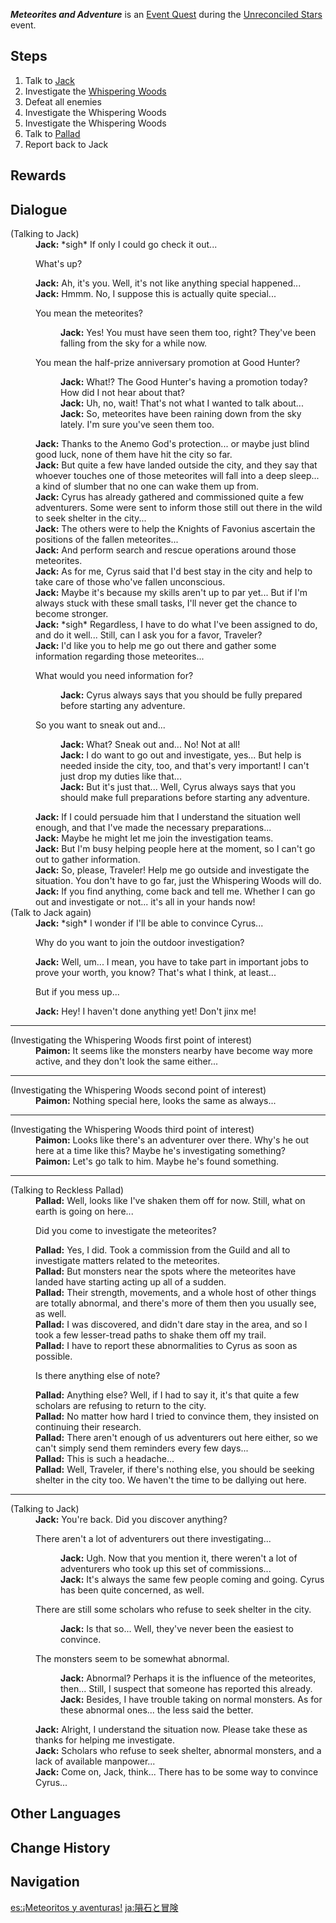 {{Removed}}
{{Quest Infobox
|id            = 41125
|type          = Commission
|npc           = Jack
|event_name    = Unreconciled Stars
|startLocation = [[Mondstadt City|Mondstadt]], [[Mondstadt]]
|region        = Mondstadt
|area          = Starfell Valley
|subarea       = Mondstadt City
|requirement   = Only available during [[Unreconciled Stars]] event
|otherRewards  = 
*AR-Dependent Rewards
|characters    = Jack; Paimon; Reckless Pallad; Traveler
}}
'''''Meteorites and Adventure''''' is an [[Event Quest]] during the [[Unreconciled Stars]] event.

==Steps==
#Talk to [[Jack]]
#Investigate the [[Whispering Woods]]
#Defeat all enemies
#Investigate the Whispering Woods
#Investigate the Whispering Woods
#Talk to [[Reckless Pallad|Pallad]]
#Report back to Jack

==Rewards==
{{Commission Rewards|low}}

==Dialogue==
{{Quest Description|Jack from the Adventurers' Guild seems to have some ideas on what to do about those fallen meteorites...}}
{{Dialogue Start}}
;(Talking to Jack)
:'''Jack:''' *sigh* If only I could go check it out...
:{{DIcon}} What's up?
:'''Jack:''' Ah, it's you. Well, it's not like anything special happened...
:'''Jack:''' Hmmm. No, I suppose this is actually quite special...
:{{DIcon}} You mean the meteorites?
::'''Jack:''' Yes! You must have seen them too, right? They've been falling from the sky for a while now.
:{{DIcon}} You mean the half-prize anniversary promotion at Good Hunter?
::'''Jack:''' What!? The Good Hunter's having a promotion today? How did I not hear about that?
::'''Jack:''' Uh, no, wait! That's not what I wanted to talk about...
::'''Jack:''' So, meteorites have been raining down from the sky lately. I'm sure you've seen them too.
:'''Jack:''' Thanks to the Anemo God's protection... or maybe just blind good luck, none of them have hit the city so far.
:'''Jack:''' But quite a few have landed outside the city, and they say that whoever touches one of those meteorites will fall into a deep sleep... a kind of slumber that no one can wake them up from.
:'''Jack:''' Cyrus has already gathered and commissioned quite a few adventurers. Some were sent to inform those still out there in the wild to seek shelter in the city...
:'''Jack:''' The others were to help the Knights of Favonius ascertain the positions of the fallen meteorites...
:'''Jack:''' And perform search and rescue operations around those meteorites.
:'''Jack:''' As for me, Cyrus said that I'd best stay in the city and help to take care of those who've fallen unconscious.
:'''Jack:''' Maybe it's because my skills aren't up to par yet... But if I'm always stuck with these small tasks, I'll never get the chance to become stronger.
:'''Jack:''' *sigh* Regardless, I have to do what I've been assigned to do, and do it well... Still, can I ask you for a favor, Traveler?
:'''Jack:''' I'd like you to help me go out there and gather some information regarding those meteorites...
:{{DIcon}} What would you need information for?
::'''Jack:''' Cyrus always says that you should be fully prepared before starting any adventure.
:{{DIcon}} So you want to sneak out and...
::'''Jack:''' What? Sneak out and... No! Not at all!
::'''Jack:''' I do want to go out and investigate, yes... But help is needed inside the city, too, and that's very important! I can't just drop my duties like that...
::'''Jack:''' But it's just that... Well, Cyrus always says that you should make full preparations before starting any adventure.
:'''Jack:''' If I could persuade him that I understand the situation well enough, and that I've made the necessary preparations...
:'''Jack:''' Maybe he might let me join the investigation teams.
:'''Jack:''' But I'm busy helping people here at the moment, so I can't go out to gather information.
:'''Jack:''' So, please, Traveler! Help me go outside and investigate the situation. You don't have to go far, just the Whispering Woods will do.
:'''Jack:''' If you find anything, come back and tell me. Whether I can go out and investigate or not... it's all in your hands now!
;(Talk to Jack again)
:'''Jack:''' *sigh* I wonder if I'll be able to convince Cyrus...
:{{DIcon}} Why do you want to join the outdoor investigation?
:'''Jack:''' Well, um... I mean, you have to take part in important jobs to prove your worth, you know? That's what I think, at least...
:{{DIcon}} But if you mess up...
:'''Jack:''' Hey! I haven't done anything yet! Don't jinx me!
----
;(Investigating the Whispering Woods first point of interest)
:'''Paimon:''' It seems like the monsters nearby have become way more active, and they don't look the same either...
----
;(Investigating the Whispering Woods second point of interest)
:'''Paimon:''' Nothing special here, looks the same as always...
----
;(Investigating the Whispering Woods third point of interest)
:'''Paimon:''' Looks like there's an adventurer over there. Why's he out here at a time like this? Maybe he's investigating something?
:'''Paimon:''' Let's go talk to him. Maybe he's found something.
----
;(Talking to Reckless Pallad)
:'''Pallad:''' Well, looks like I've shaken them off for now. Still, what on earth is going on here...
:{{DIcon}} Did you come to investigate the meteorites?
:'''Pallad:''' Yes, I did. Took a commission from the Guild and all to investigate matters related to the meteorites.
:'''Pallad:''' But monsters near the spots where the meteorites have landed have starting acting up all of a sudden.
:'''Pallad:''' Their strength, movements, and a whole host of other things are totally abnormal, and there's more of them then you usually see, as well.
:'''Pallad:''' I was discovered, and didn't dare stay in the area, and so I took a few lesser-tread paths to shake them off my trail.
:'''Pallad:''' I have to report these abnormalities to Cyrus as soon as possible.
:{{DIcon}} Is there anything else of note?
:'''Pallad:''' Anything else? Well, if I had to say it, it's that quite a few scholars are refusing to return to the city.
:'''Pallad:''' No matter how hard I tried to convince them, they insisted on continuing their research.
:'''Pallad:''' There aren't enough of us adventurers out here either, so we can't simply send them reminders every few days...
:'''Pallad:''' This is such a headache...
:'''Pallad:''' Well, Traveler, if there's nothing else, you should be seeking shelter in the city too. We haven't the time to be dallying out here.
----
;(Talking to Jack)
:'''Jack:''' You're back. Did you discover anything?
:{{DIcon}} There aren't a lot of adventurers out there investigating...
::'''Jack:''' Ugh. Now that you mention it, there weren't a lot of adventurers who took up this set of commissions...
::'''Jack:''' It's always the same few people coming and going. Cyrus has been quite concerned, as well.
:{{DIcon}} There are still some scholars who refuse to seek shelter in the city.
::'''Jack:''' Is that so... Well, they've never been the easiest to convince.
:{{DIcon}} The monsters seem to be somewhat abnormal.
::'''Jack:''' Abnormal? Perhaps it is the influence of the meteorites, then...  Still,  I suspect that someone has reported this already.
::'''Jack:''' Besides, I have trouble taking on normal monsters. As for these abnormal ones... the less said the better.
:'''Jack:''' Alright, I understand the situation now. Please take these as thanks for helping me investigate.
:'''Jack:''' Scholars who refuse to seek shelter, abnormal monsters, and a lack of available manpower...
:'''Jack:''' Come on, Jack, think... There has to be some way to convince Cyrus...
{{Dialogue End}}

==Other Languages==
{{Other Languages
|en      = Meteorites and Adventure
|zhs     = 陨石与冒险
|zhs_rm  = Yǔnshí Yǔ Màoxiǎn
|zht     = 隕石與冒險
|zht_rm  = Yǔnshí Yǔ Màoxiǎn
|zh_tl   = Meteorites and Adventure
|ja      = 隕石と冒険
|ja_rm   = Inseki to Bouken
|ja_tl   = Meteorites and Adventure
|ko      = 운석과 모험
|ko_tl   = Meteorites and Adventure
|es      = ¡Meteoritos y aventuras!
|es_tl   = Meteorites and Adventures!
|fr      = Météorites & aventures
|fr_tl   = Meteorites & Adventures
|ru      = Метеориты и приключение
|ru_tl   = Meteorites and Adventure
|th      = อุกกาบาตและการผจญภัย
|th_rm   = 
|th_tl   = Meteorites and Adventure
|vi      = Thiên Thạch và Mạo Hiểm
|vi_tl   = 
|de      = Meteoriten und Abenteuer
|de_tl   = Meteorites and Adventure
|id      = Meteorit dan Petualangan
|id_tl   = Meteorites and Adventure
|pt      = Meteoritos e Aventura
|pt_tl   = 
|tr      = Gök Taşları ve Macera
|tr_tl   = Meteorites and Adventure
}}

==Change History==
{{Change History|1.1}}

==Navigation==
{{Commission Navbox|Mondstadt|Event}}

[[es:¡Meteoritos y aventuras!]]
[[ja:隕石と冒険]]